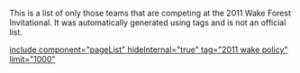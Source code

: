 This is a list of only those teams that are competing at the 2011 Wake Forest Invitational. It was automatically generated using tags and is not an official list.

[[include component="pageList" hideInternal="true" tag="2011 wake policy" limit="1000" ]]
